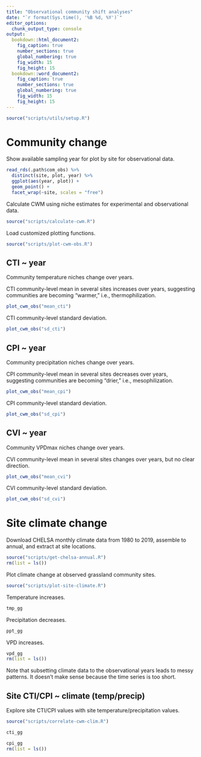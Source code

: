 ```yaml
---
title: "Observational community shift analyses"
date: "`r format(Sys.time(), '%B %d, %Y')`"
editor_options: 
  chunk_output_type: console
output:
  bookdown::html_document2: 
    fig_caption: true
    number_sections: true
    global_numbering: true
    fig_width: 15
    fig_height: 15 
  bookdown::word_document2: 
    fig_caption: true
    number_sections: true
    global_numbering: true
    fig_width: 15
    fig_height: 15 
---
```


```r
source("scripts/utils/setup.R")
```

# Community change

Show available sampling year for plot by site for observational data.

```r
read_rds(.path$com_obs) %>%
  distinct(site, plot, year) %>%
  ggplot(aes(year, plot)) +
  geom_point() +
  facet_wrap(~site, scales = "free")
```

Calculate CWM using niche estimates for experimental and observational data.

```r
source("scripts/calculate-cwm.R")
```

Load customized plotting functions.

```r
source("scripts/plot-cwm-obs.R")
```

## CTI ~ year

Community temperature niches change over years.

CTI community-level mean in several sites increases over years, suggesting communities are becoming "warmer," i.e., thermophilization.

```r
plot_cwm_obs("mean_cti")
```

CTI community-level standard deviation.

```r
plot_cwm_obs("sd_cti")
```

## CPI ~ year

Community precipitation niches change over years.

CPI community-level mean in several sites decreases over years, suggesting communities are becoming "drier," i.e., mesophilization.

```r
plot_cwm_obs("mean_cpi")
```

CPI community-level standard deviation.

```r
plot_cwm_obs("sd_cpi")
```

## CVI ~ year

Community VPDmax niches change over years.

CVI community-level mean in several sites changes over years, but no clear direction.

```r
plot_cwm_obs("mean_cvi")
```

CVI community-level standard deviation.

```r
plot_cwm_obs("sd_cvi")
```

# Site climate change

Download CHELSA monthly climate data from 1980 to 2019, assemble to annual, and extract at site locations.

```r
source("scripts/get-chelsa-annual.R")
rm(list = ls())
```

Plot climate change at observed grassland community sites.

```r
source("scripts/plot-site-climate.R")
```

Temperature increases.

```r
tmp_gg
```

Precipitation decreases.

```r
ppt_gg
```

VPD increases.

```r
vpd_gg
rm(list = ls())
```

Note that subsetting climate data to the observational years leads to messy patterns. It doesn't make sense because the time series is too short.

## Site CTI/CPI ~ climate (temp/precip)

Explore site CTI/CPI values with site temperature/precipitation values.

```r
source("scripts/correlate-cwm-clim.R")
```

```r
cti_gg
```

```r
cpi_gg
rm(list = ls())
```
